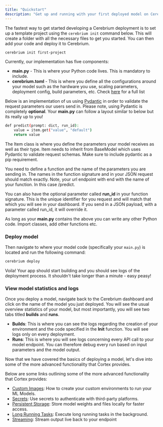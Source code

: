 ```yaml
---
title: "Quickstart"
description: "Get up and running with your first deployed model on Cerebrium"
---
```


The fastest way to get started developing a Cerebrium deployment is to set up a template project using the `cerebrium init` command below. This will create a folder with all the necessary files to get you started. You can then add your code and deploy it to Cerebrium.

```bash
cerebrium init first-project
```

Currently, our implementation has five components:

- **main.py** - This is where your Python code lives. This is mandatory to include.
- **cerebrium.toml** - This is where you define all the configurations around your model such as the hardware you use, scaling parameters, deployment config, build parameters, etc. Check [here](../environments/initial-setup) for a full list

Below is an implementation of us using [Pydantic](https://docs.pydantic.dev/latest/) in order to validate the request parameters our users send in. Please note, using Pydantic is completely **optional**.
Your **main.py** can follow a layout similar to below but its really up to you!

```bash
def predict(prompt: dict, run_id):
    value = item.get("value", "default")
    return value
```

The Item class is where you define the parameters your model receives as well as their type. Item needs to inherit from BaseModel which uses Pydantic to validate request schemas. Make sure
to include pydantic as a pip requirement.

You need to define a function and the name of the parameters you are sending in. The names in the function signature and in
your JSON request should match exactly. Note, your url endpoint with end with the name of your function. In this case /predict.

You can also have the optional parameter called **run_id** in your function signature. This is the unique identifier for you request and will match that which you will see in your dashboard.
If you send in a JSON payload, with a parameter called run_id, it will override it.

As long as your **main.py** contains the above you can write any other Python code. Import classes, add other functions etc.

### Deploy model

Then navigate to where your model code (specifically your `main.py`) is located and run the following command:

```bash
cerebrium deploy
```

Voila! Your app should start building and you should see logs of the deployment process. It shouldn't take longer than a minute - easy peasy!

### View model statistics and logs

Once you deploy a model, navigate back to the Cerebrium dashboard and click on the name of the model you just
deployed. You will see the usual overview statistics of your model, but most importantly, you will see two tabs titled <b>builds</b> and <b>runs</b>.

- <b>Builds</b>: This is where you can see the logs regarding the creation of
  your environment and the code specified in the <b>Init</b> function. You will
  see logs only on every deployment.
- <b>Runs</b>: This is where you will see logs concerning every API call to your
  model endpoint. You can therefore debug every run based on input parameters
  and the model output.

Now that we have covered the basics of deploying a model, let's dive into some of the more advanced functionality that Cortex provides.

Below are some links outlining some of the more advanced functionality that Cortex provides:

- [Custom Images](../environments/custom-images): How to create your custom environments to run your ML Models.
- [Secrets](../environments/using-secrets): Use secrets to authenticate with third-party platforms.
- [Persistent Storage](../data-sharing-storage/persistent-storage): Store model weights and files locally for faster access.
- [Long Running Tasks](../deployments/long-running-tasks): Execute long running tasks in the background.
- [Streaming](../endpoints/streaming): Stream output live back to your endpoint
